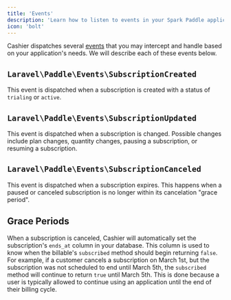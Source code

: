 ```yaml
---
title: 'Events'
description: 'Learn how to listen to events in your Spark Paddle application.'
icon: 'bolt'
---
```


Cashier dispatches several [events](https://laravel.com/docs/events) that you may intercept and handle based on your application's needs. We will describe each of these events below.

## `Laravel\Paddle\Events\SubscriptionCreated`

This event is dispatched when a subscription is created with a status of `trialing` or `active`.

## `Laravel\Paddle\Events\SubscriptionUpdated`

This event is dispatched when a subscription is changed. Possible changes include plan changes, quantity changes, pausing a subscription, or resuming a subscription.

## `Laravel\Paddle\Events\SubscriptionCanceled`

This event is dispatched when a subscription expires. This happens when a paused or canceled subscription is no longer within its cancelation "grace period".

## Grace Periods

When a subscription is canceled, Cashier will automatically set the subscription's `ends_at` column in your database. This column is used to know when the billable's `subscribed` method should begin returning `false`. For example, if a customer cancels a subscription on March 1st, but the subscription was not scheduled to end until March 5th, the `subscribed` method will continue to return `true` until March 5th. This is done because a user is typically allowed to continue using an application until the end of their billing cycle.
